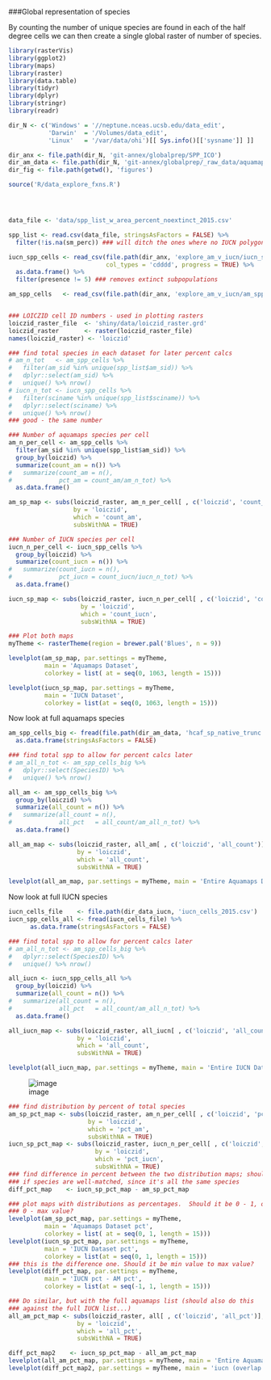 ###Global representation of species

By counting the number of unique species are found in each of the half degree cells we can then create a single global raster of number of species.

``` r
library(rasterVis)
library(ggplot2)
library(maps)
library(raster)
library(data.table)
library(tidyr)
library(dplyr)
library(stringr)
library(readr)

dir_N <- c('Windows' = '//neptune.nceas.ucsb.edu/data_edit',
           'Darwin'  = '/Volumes/data_edit',
           'Linux'   = '/var/data/ohi')[[ Sys.info()[['sysname']] ]]

dir_anx <- file.path(dir_N, 'git-annex/globalprep/SPP_ICO')
dir_am_data <- file.path(dir_N, 'git-annex/globalprep/_raw_data/aquamaps/v2015/csv')
dir_fig <- file.path(getwd(), 'figures')

source('R/data_explore_fxns.R')




data_file <- 'data/spp_list_w_area_percent_noextinct_2015.csv'

spp_list <- read.csv(data_file, stringsAsFactors = FALSE) %>%
  filter(!is.na(sm_perc)) ### will ditch the ones where no IUCN polygon exists

```

``` r
iucn_spp_cells <- read_csv(file.path(dir_anx, 'explore_am_v_iucn/iucn_spp_cells_2015.csv'), 
                           col_types = 'cdddd', progress = TRUE) %>%
  as.data.frame() %>%
  filter(presence != 5) ### removes extinct subpopulations

am_spp_cells   <- read_csv(file.path(dir_anx, 'explore_am_v_iucn/am_spp_cells_2015.csv'), progress = TRUE)


### LOICZID cell ID numbers - used in plotting rasters
loiczid_raster_file  <- 'shiny/data/loiczid_raster.grd'
loiczid_raster       <- raster(loiczid_raster_file)
names(loiczid_raster) <- 'loiczid'
```


```r

### find total species in each dataset for later percent calcs
# am_n_tot   <- am_spp_cells %>% 
#   filter(am_sid %in% unique(spp_list$am_sid)) %>%
#   dplyr::select(am_sid) %>% 
#   unique() %>% nrow()
# iucn_n_tot <- iucn_spp_cells %>% 
#   filter(sciname %in% unique(spp_list$sciname)) %>%
#   dplyr::select(sciname) %>% 
#   unique() %>% nrow()
### good - the same number

### Number of aquamaps species per cell
am_n_per_cell <- am_spp_cells %>%
  filter(am_sid %in% unique(spp_list$am_sid)) %>%
  group_by(loiczid) %>%
  summarize(count_am = n()) %>%
#   summarize(count_am = n(),
#             pct_am = count_am/am_n_tot) %>%
  as.data.frame()

am_sp_map <- subs(loiczid_raster, am_n_per_cell[ , c('loiczid', 'count_am')], 
                  by = 'loiczid', 
                  which = 'count_am', 
                  subsWithNA = TRUE)

### Number of IUCN species per cell
iucn_n_per_cell <- iucn_spp_cells %>%
  group_by(loiczid) %>%
  summarize(count_iucn = n()) %>%
#   summarize(count_iucn = n(),
#             pct_iucn = count_iucn/iucn_n_tot) %>%
  as.data.frame()

iucn_sp_map <- subs(loiczid_raster, iucn_n_per_cell[ , c('loiczid', 'count_iucn')], 
                    by = 'loiczid', 
                    which = 'count_iucn', 
                    subsWithNA = TRUE)

### Plot both maps
myTheme <- rasterTheme(region = brewer.pal('Blues', n = 9))

levelplot(am_sp_map, par.settings = myTheme, 
          main = 'Aquamaps Dataset', 
          colorkey = list( at = seq(0, 1063, length = 15)))

levelplot(iucn_sp_map, par.settings = myTheme, 
          main = 'IUCN Dataset', 
          colorkey = list(at = seq(0, 1063, length = 15)))

```

Now look at full aquamaps species

```r

am_spp_cells_big <- fread(file.path(dir_am_data, 'hcaf_sp_native_trunc.csv')) %>%
  as.data.frame(stringsAsFactors = FALSE)

### find total spp to allow for percent calcs later
# am_all_n_tot <- am_spp_cells_big %>% 
#   dplyr::select(SpeciesID) %>% 
#   unique() %>% nrow()

all_am <- am_spp_cells_big %>%
  group_by(loiczid) %>%
  summarize(all_count = n()) %>%
#   summarize(all_count = n(),
#             all_pct   = all_count/am_all_n_tot) %>%
  as.data.frame()

all_am_map <- subs(loiczid_raster, all_am[ , c('loiczid', 'all_count')], 
                   by = 'loiczid', 
                   which = 'all_count', 
                   subsWithNA = TRUE)

levelplot(all_am_map, par.settings = myTheme, main = 'Entire Aquamaps Dataset')
```

Now look at full IUCN species

```r

iucn_cells_file    <- file.path(dir_data_iucn, 'iucn_cells_2015.csv')
iucn_spp_cells_all <- fread(iucn_cells_file) %>%
      as.data.frame(stringsAsFactors = FALSE)

### find total spp to allow for percent calcs later
# am_all_n_tot <- am_spp_cells_big %>% 
#   dplyr::select(SpeciesID) %>% 
#   unique() %>% nrow()

all_iucn <- iucn_spp_cells_all %>%
  group_by(loiczid) %>%
  summarize(all_count = n()) %>%
#   summarize(all_count = n(),
#             all_pct   = all_count/am_all_n_tot) %>%
  as.data.frame()

all_iucn_map <- subs(loiczid_raster, all_iucn[ , c('loiczid', 'all_count')], 
                   by = 'loiczid', 
                   which = 'all_count', 
                   subsWithNA = TRUE)

levelplot(all_iucn_map, par.settings = myTheme, main = 'Entire IUCN Dataset')
```

![image](figures/all_aquamaps_map.png)

``` r
### find distribution by percent of total species
am_sp_pct_map <- subs(loiczid_raster, am_n_per_cell[ , c('loiczid', 'pct_am')], 
                      by = 'loiczid', 
                      which = 'pct_am', 
                      subsWithNA = TRUE)
iucn_sp_pct_map <- subs(loiczid_raster, iucn_n_per_cell[ , c('loiczid', 'pct_iucn')], 
                        by = 'loiczid', 
                        which = 'pct_iucn', 
                        subsWithNA = TRUE)
### find difference in percent between the two distribution maps; should be small,
### if species are well-matched, since it's all the same species
diff_pct_map    <- iucn_sp_pct_map - am_sp_pct_map

### plot maps with distributions as percentages.  Should it be 0 - 1, or 
### 0 - max value?
levelplot(am_sp_pct_map, par.settings = myTheme, 
          main = 'Aquamaps Dataset pct', 
          colorkey = list( at = seq(0, 1, length = 15)))
levelplot(iucn_sp_pct_map, par.settings = myTheme, 
          main = 'IUCN Dataset pct', 
          colorkey = list(at = seq(0, 1, length = 15)))
### this is the difference one. Should it be min value to max value?
levelplot(diff_pct_map, par.settings = myTheme, 
          main = 'IUCN pct - AM pct', 
          colorkey = list(at = seq(-1, 1, length = 15)))

### Do similar, but with the full aquamaps list (should also do this
### against the full IUCN list...)
all_am_pct_map <- subs(loiczid_raster, all[ , c('loiczid', 'all_pct')], 
                   by = 'loiczid', 
                   which = 'all_pct', 
                   subsWithNA = TRUE)

diff_pct_map2    <- iucn_sp_pct_map - all_am_pct_map
levelplot(all_am_pct_map, par.settings = myTheme, main = 'Entire Aquamaps Dataset, pct')
levelplot(diff_pct_map2, par.settings = myTheme, main = 'iucn (overlap only) - aquamaps (all)')

```
